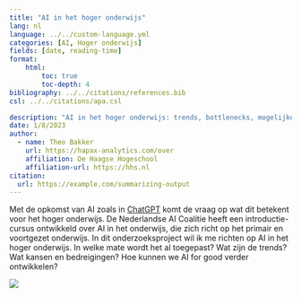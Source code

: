 ```yaml
---
title: "AI in het hoger onderwijs"
lang: nl
language: ../../custom-language.yml
categories: [AI, Hoger onderwijs]
fields: [date, reading-time]
format:
    html:
        toc: true
        toc-depth: 4
bibliography: ../../citations/references.bib
csl: ../../citations/apa.csl

description: "AI in het hoger onderwijs: trends, bottlenecks, mogelijke toepassingen"
date: 1/8/2023
author:
  - name: Theo Bakker 
    url: https://hapax-analytics.com/over
    affiliation: De Haagse Hogeschool
    affiliation-url: https://hhs.nl
citation:
  url: https://example.com/summarizing-output
---
```


Met de opkomst van AI zoals in [ChatGPT](https://chat.openai.com/) komt de vraag op wat dit betekent voor het hoger onderwijs. De Nederlandse AI Coalitie heeft een introductie-cursus ontwikkeld over AI in het onderwijs, die zich richt op het primair en voortgezet onderwijs. In dit onderzoeksproject wil ik me richten op AI in het hoger onderwijs. In welke mate wordt het al toegepast? Wat zijn de trends? Wat kansen en bedreigingen? Hoe kunnen we AI for good verder ontwikkelen?

![](images/paste-B05F792E.png){fig-align="center"}
